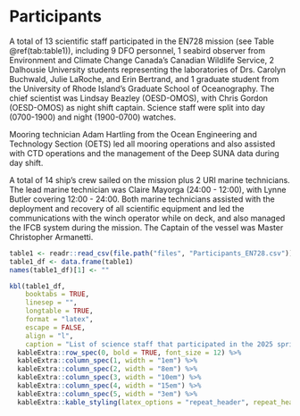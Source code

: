 # Participants {#sec:participants}

A total of 13 scientific staff participated in the EN728 mission (see Table \@ref(tab:table1)), including 9 DFO personnel, 1 seabird observer from Environment and Climate Change Canada's Canadian Wildlife Service, 2 Dalhousie University students representing the laboratories of Drs. Carolyn Buchwald, Julie LaRoche, and Erin Bertrand, and 1 graduate student from the University of Rhode Island's Graduate School of Oceanography. The chief scientist was Lindsay Beazley (OESD-OMOS), with Chris Gordon (OESD-OMOS) as night shift captain. Science staff were split into day (0700-1900) and night (1900-0700) watches.

Mooring technician Adam Hartling from the Ocean Engineering and Technology Section (OETS) led all mooring operations and also assisted with CTD operations and the management of the Deep SUNA data during day shift. 

A total of 14 ship's crew sailed on the mission plus 2 URI marine technicians. The lead marine technician was Claire Mayorga (24:00 - 12:00), with Lynne Butler covering 12:00 - 24:00. Both marine technicians assisted with the deployment and recovery of all scientific equipment and led the communications with the winch operator while on deck, and also managed the IFCB system during the mission. The Captain of the vessel was Master Christopher Armanetti.


\hspace*{-0.5in}

```{r table1, results="asis", include=TRUE, echo=FALSE}

table1 <- readr::read_csv(file.path("files", "Participants_EN728.csv"))
table1_df <- data.frame(table1)
names(table1_df)[1] <- ""

kbl(table1_df, 
    booktabs = TRUE,
    linesep = "",
    longtable = TRUE,
    format = "latex",
    escape = FALSE,
    align = "l",
    caption = "List of science staff that participated in the 2025 spring AZMP mission (EN728). Affiliation is Department-Division-Section. OMOS = Ocean Monitoring and Observation Section; OETS = Ocean Engineering and Technology Section; OSM = Ocean Stressors and Modeling.") %>% 
  kableExtra::row_spec(0, bold = TRUE, font_size = 12) %>%
  kableExtra::column_spec(1, width = "1em") %>%
  kableExtra::column_spec(2, width = "8em") %>%
  kableExtra::column_spec(3, width = "10em") %>%
  kableExtra::column_spec(4, width = "15em") %>%
  kableExtra::column_spec(5, width = "3em") %>%
  kableExtra::kable_styling(latex_options = "repeat_header", repeat_header_method = "replace")
```
\clearpage

